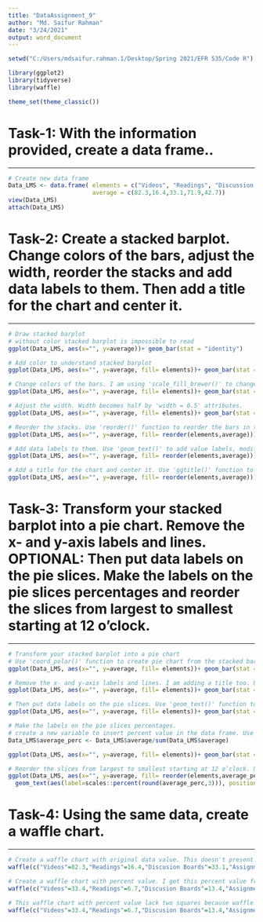 ---
title: "DataAssignment_9"
author: "Md. Saifur Rahman"
date: "3/24/2021"
output: word_document
---


```{r Setup the working directory, include=FALSE}
setwd("C:/Users/mdsaifur.rahman.1/Desktop/Spring 2021/EFR 535/Code R")

```

```{r Load package, include=FALSE}
library(ggplot2)
library(tidyverse)
library(waffle)
```

```{r Set all theme as classic from ggplot2, include=FALSE}
theme_set(theme_classic())
```

#  **Task-1: With the information provided, create a data frame..**

***


```{r Create data frame, view data and attach the data}
# Create new data frame
Data_LMS <- data.frame( elements = c("Videos", "Readings", "Discussion Boards", "Assignments", "Quizzes"),
                        average = c(82.3,16.4,33.1,71.9,42.7))
view(Data_LMS)
attach(Data_LMS)

```


#  **Task-2: Create a stacked barplot. Change colors of the bars, adjust the width, reorder the stacks and add data labels to them. Then add a title for the chart and center it.**

***

```{r Create a stacked barplot}
# Draw stacked barplot
# without color stacked barplot is impossible to read
ggplot(Data_LMS, aes(x="", y=average))+ geom_bar(stat = "identity")

# Add color to understand stacked barplot
ggplot(Data_LMS, aes(x="", y=average, fill= elements))+ geom_bar(stat = "identity")

# Change colors of the bars. I am using 'scale_fill_brewer()' to change the color of bars. 
ggplot(Data_LMS, aes(x="", y=average, fill= elements))+ geom_bar(stat = "identity")+ scale_fill_brewer(palette = "Spectral")

# Adjust the width. Width becomes half by 'width = 0.5' attributes.
ggplot(Data_LMS, aes(x="", y=average, fill= elements))+ geom_bar(stat = "identity", width = 0.5)+ scale_fill_brewer(palette = "Spectral")

# Reorder the stacks. Use 'reorder()' function to reorder the bars in the stack.
ggplot(Data_LMS, aes(x="", y=average, fill= reorder(elements,average)))+ geom_bar(stat = "identity", width = 0.5)+ scale_fill_brewer(palette = "Spectral")

# Add data labels to them. Use 'geom_text()' to add value labels, modify color, modify size, and position of the labels.
ggplot(Data_LMS, aes(x="", y=average, fill= reorder(elements,average)))+ geom_bar(stat = "identity", width = 0.5)+ scale_fill_brewer(palette = "Spectral")+ geom_text(aes(label=average),size=3.5, color="black", position = position_stack(vjust = 0.5))

# Add a title for the chart and center it. Use 'ggtitle()' function to add a title. Use 'theme()' function to modify size of the title and center the title in this plot.
ggplot(Data_LMS, aes(x="", y=average, fill= reorder(elements,average)))+ geom_bar(stat = "identity", width = 0.5)+ scale_fill_brewer(palette = "Spectral")+ geom_text(aes(label=average),size=3.5, color="black", position = position_stack(vjust = 0.5))+ ggtitle("Average Student Activity in Various Elements") + theme(plot.title = element_text(hjust = 0.5,size = 10)) 

```

#  **Task-3: Transform your stacked barplot into a pie chart. Remove the x- and y-axis labels and lines. OPTIONAL: Then put data labels on the pie slices. Make the labels on the pie slices percentages and reorder the slices from largest to smallest starting at 12 o’clock.**

***

```{r Stacked barplot to pie chart}
# Transform your stacked barplot into a pie chart
# Use 'coord_polar()' function to create pie chart from the stacked barplot. The 'theta = y', tells circulate plot onto y axis and the 'start = 0', tells start from at 12 o'clock.
ggplot(Data_LMS, aes(x="", y=average, fill= elements))+ geom_bar(stat = "identity")+ scale_fill_brewer(palette = "Spectral")+coord_polar(theta = "y", start = 0)

# Remove the x- and y-axis labels and lines. I am adding a title too. Use 'labs()' and 'theme()' functions to modify these.
ggplot(Data_LMS, aes(x="", y=average, fill= elements))+ geom_bar(stat = "identity")+ scale_fill_brewer(palette = "Spectral")+coord_polar(theta = "y", start = 0)+ labs(x=NULL,y=NULL, title="Average Student Activity in Various Elements") + theme(axis.line = element_blank(),plot.title = element_text(hjust = 0.5, size = 10))

# Then put data labels on the pie slices. Use 'geom_text()' function to add value labels and adjust the position of the labels.
ggplot(Data_LMS, aes(x="", y=average, fill= elements))+ geom_bar(stat = "identity")+ scale_fill_brewer(palette = "Spectral")+coord_polar(theta = "y", start = 0)+ labs(x=NULL,y=NULL,title="Average Student Activity in Various Elements") + theme(axis.line = element_blank(),axis.text = element_blank(),plot.title = element_text(hjust = 0.5,size = 10))+ geom_text(aes(label=average), position = position_stack(vjust = 0.5))

# Make the labels on the pie slices percentages.
# create a new variable to insert percent value in the data frame. Use 'percent()' unction to convert percent value into percent presentation. Use 'round()' function to select 3 values after decimal point.
Data_LMS$average_perc <- Data_LMS$average/sum(Data_LMS$average)

ggplot(Data_LMS, aes(x="", y=average, fill= elements))+ geom_bar(stat = "identity")+ scale_fill_brewer(palette = "Spectral")+coord_polar(theta = "y", start = 0)+ labs(x=NULL,y=NULL,title="Average Student Activity in Various Elements") + theme(axis.line = element_blank(),axis.text = element_blank(),plot.title = element_text(hjust = 0.5,size = 8))+ geom_text(aes(label=scales::percent(round(average_perc,3))), position = position_stack(vjust = 0.5),size=4)

# Reorder the slices from largest to smallest starting at 12 o’clock. Use 'reorder()' function to reorder the slices.
ggplot(Data_LMS, aes(x="", y=average, fill= reorder(elements,average_perc)))+ geom_bar(stat = "identity")+ scale_fill_brewer(palette = "Spectral")+coord_polar(theta = "y", start = 0)+ labs(x=NULL,y=NULL,title="Average Student Activity in Various Elements") + theme(axis.line = element_blank(),axis.text = element_blank(),plot.title = element_text(hjust = 0.5,size = 8))+
  geom_text(aes(label=scales::percent(round(average_perc,3))), position = position_stack(vjust = 0.5),size=4)
```

#  **Task-4: Using the same data, create a waffle chart.**

***

```{r Waffle Chart}
# Create a waffle chart with original data value. This doesn't present the percent measurement of the types of elements.  
waffle(c("Videos"=82.3,"Readings"=16.4,"Discusion Boards"=33.1,"Assignments"=71.9,"Quizzes"=42.7),rows = 10)

# Create a waffle chart with percent value. I get this percent value from the previous pie chart with percent value labels. I can also get these percent value from the 'average_perc' column of my data frame.
waffle(c("Videos"=33.4,"Readings"=6.7,"Discusion Boards"=13.4,"Assignments"=29.2,"Quizzes"=17.3),rows = 10)

# This waffle chart with percent value lack two squares because waffle chart doesn't consider values after decimal point. So the total, 0.4+0.7+0.4+0.2+0.3 = 2 squares is missing in this waffle chart.To overcome this issue I consider those two percent as "Mixed" of all elements and present this 2% as "Mixed" category in this 10x10 waffle chart. I add a title for this waffle chart using 'ggtitle()' function and modify the size, color, and center the title. 
waffle(c("Videos"=33.4,"Readings"=6.7,"Discusion Boards"=13.4,"Assignments"=29.2,"Quizzes"=17.3, "Mixed"=0.4+0.7+0.4+0.2+0.3),rows = 10)+ ggtitle("Average Student Activity in Various Elements")+theme(plot.title = element_text(hjust = 0.5,size = 10,colour = "blue"))

```

